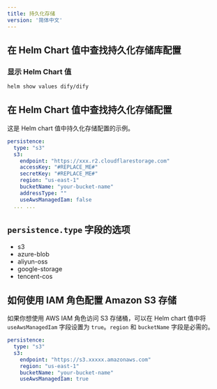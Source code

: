 ```yaml
---
title: 持久化存储
version: '简体中文'
---
```


## 在 Helm Chart 值中查找持久化存储库配置

### 显示 Helm Chart 值

```bash
helm show values dify/dify
```

## 在 Helm Chart 值中查找持久化存储配置
这是 Helm chart 值中持久化存储配置的示例。
```yaml
persistence:
  type: "s3"
  s3:
    endpoint: "https://xxx.r2.cloudflarestorage.com"
    accessKey: "#REPLACE_ME#"
    secretKey: "#REPLACE_ME#"
    region: "us-east-1"
    bucketName: "your-bucket-name"
    addressType: ""
    useAwsManagedIam: false
  ... ...
```

## `persistence.type` 字段的选项
- s3
- azure-blob
- aliyun-oss
- google-storage
- tencent-cos

## 如何使用 IAM 角色配置 Amazon S3 存储
如果你想使用 AWS IAM 角色访问 S3 存储桶，可以在 Helm chart 值中将 `useAwsManagedIam` 字段设置为 `true`。`region` 和 `bucketName` 字段是必需的。
```yaml
persistence:
  type: "s3"
  s3:
    endpoint: "https://s3.xxxxx.amazonaws.com"
    region: "us-east-1"
    bucketName: "your-bucket-name"
    useAwsManagedIam: true
```
